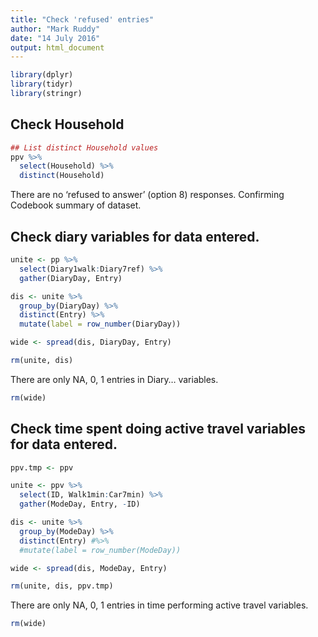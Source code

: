 ```yaml
---
title: "Check 'refused' entries"
author: "Mark Ruddy"
date: "14 July 2016"
output: html_document
---
```


```r
library(dplyr)
library(tidyr)
library(stringr)
```

## Check Household

```r
## List distinct Household values
ppv %>%
  select(Household) %>%
  distinct(Household)
```
There are no 'refused to answer' (option 8) responses. Confirming Codebook summary of dataset.


## Check diary variables for data entered.

```r
unite <- pp %>% 
  select(Diary1walk:Diary7ref) %>%
  gather(DiaryDay, Entry)

dis <- unite %>%
  group_by(DiaryDay) %>%
  distinct(Entry) %>%
  mutate(label = row_number(DiaryDay))

wide <- spread(dis, DiaryDay, Entry)

rm(unite, dis)
```
There are only NA, 0, 1 entries in Diary... variables.

```r
rm(wide)
```


## Check time spent doing active travel variables for data entered.

```r
ppv.tmp <- ppv

unite <- ppv %>%
  select(ID, Walk1min:Car7min) %>%
  gather(ModeDay, Entry, -ID)

dis <- unite %>%
  group_by(ModeDay) %>%
  distinct(Entry) #%>%
  #mutate(label = row_number(ModeDay))

wide <- spread(dis, ModeDay, Entry)

rm(unite, dis, ppv.tmp)
```
There are only NA, 0, 1 entries in time performing active travel variables.


```r
rm(wide)
```




